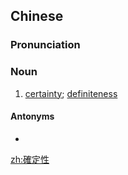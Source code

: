 {{also|确定性}}
==Chinese==
{{zh-forms|s=确定性|type=21}}

===Pronunciation===
{{zh-pron
|m=quèdìngxìng
|c=kok3 ding6 sing3
|cat=n
}}

===Noun===
{{zh-noun}}

# [[certainty]]; [[definiteness]]

====Antonyms====
* {{zh-l|不確定性}}

[[zh:確定性]]